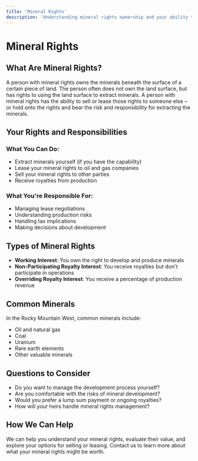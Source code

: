 ```yaml
---
title: 'Mineral Rights'
description: 'Understanding mineral rights ownership and your ability to extract or lease minerals.'
---
```


# Mineral Rights

## What Are Mineral Rights?

A person with mineral rights owns the minerals beneath the surface of a certain piece of land. The person often does not own the land surface, but has rights to using the land surface to extract minerals. A person with mineral rights has the ability to sell or lease those rights to someone else – or hold onto the rights and bear the risk and responsibility for extracting the minerals.

## Your Rights and Responsibilities

### What You Can Do:
- Extract minerals yourself (if you have the capability)
- Lease your mineral rights to oil and gas companies
- Sell your mineral rights to other parties
- Receive royalties from production

### What You're Responsible For:
- Managing lease negotiations
- Understanding production risks
- Handling tax implications
- Making decisions about development

## Types of Mineral Rights

- **Working Interest**: You own the right to develop and produce minerals
- **Non-Participating Royalty Interest**: You receive royalties but don't participate in operations
- **Overriding Royalty Interest**: You receive a percentage of production revenue

## Common Minerals

In the Rocky Mountain West, common minerals include:
- Oil and natural gas
- Coal
- Uranium
- Rare earth elements
- Other valuable minerals

## Questions to Consider

- Do you want to manage the development process yourself?
- Are you comfortable with the risks of mineral development?
- Would you prefer a lump sum payment or ongoing royalties?
- How will your heirs handle mineral rights management?

## How We Can Help

We can help you understand your mineral rights, evaluate their value, and explore your options for selling or leasing. Contact us to learn more about what your mineral rights might be worth.
